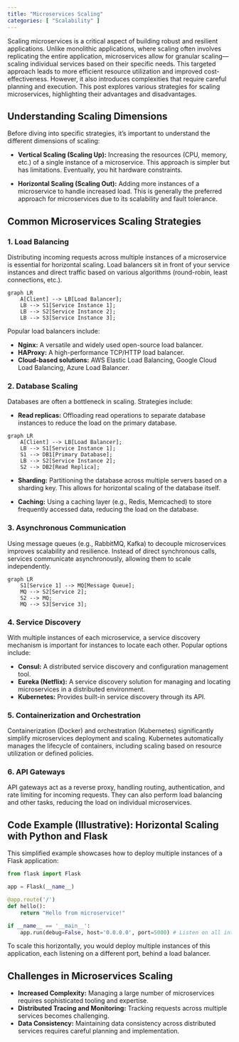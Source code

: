 ```yaml
---
title: "Microservices Scaling"
categories: [ "Scalability" ]
---
```



Scaling microservices is a critical aspect of building robust and resilient applications. Unlike monolithic applications, where scaling often involves replicating the entire application, microservices allow for granular scaling—scaling individual services based on their specific needs. This targeted approach leads to more efficient resource utilization and improved cost-effectiveness. However, it also introduces complexities that require careful planning and execution. This post explores various strategies for scaling microservices, highlighting their advantages and disadvantages.

## Understanding Scaling Dimensions

Before diving into specific strategies, it's important to understand the different dimensions of scaling:

* **Vertical Scaling (Scaling Up):** Increasing the resources (CPU, memory, etc.) of a single instance of a microservice. This approach is simpler but has limitations.  Eventually, you hit hardware constraints.

* **Horizontal Scaling (Scaling Out):**  Adding more instances of a microservice to handle increased load. This is generally the preferred approach for microservices due to its scalability and fault tolerance.

## Common Microservices Scaling Strategies

### 1. Load Balancing

Distributing incoming requests across multiple instances of a microservice is essential for horizontal scaling.  Load balancers sit in front of your service instances and direct traffic based on various algorithms (round-robin, least connections, etc.).

```mermaid
graph LR
    A[Client] --> LB[Load Balancer];
    LB --> S1[Service Instance 1];
    LB --> S2[Service Instance 2];
    LB --> S3[Service Instance 3];
```

Popular load balancers include:

* **Nginx:** A versatile and widely used open-source load balancer.
* **HAProxy:**  A high-performance TCP/HTTP load balancer.
* **Cloud-based solutions:** AWS Elastic Load Balancing, Google Cloud Load Balancing, Azure Load Balancer.


### 2. Database Scaling

Databases are often a bottleneck in scaling. Strategies include:

* **Read replicas:** Offloading read operations to separate database instances to reduce the load on the primary database.

```mermaid
graph LR
    A[Client] --> LB[Load Balancer];
    LB --> S1[Service Instance 1];
    S1 --> DB1[Primary Database];
    LB --> S2[Service Instance 2];
    S2 --> DB2[Read Replica];
```

* **Sharding:** Partitioning the database across multiple servers based on a sharding key. This allows for horizontal scaling of the database itself.

* **Caching:** Using a caching layer (e.g., Redis, Memcached) to store frequently accessed data, reducing the load on the database.


### 3. Asynchronous Communication

Using message queues (e.g., RabbitMQ, Kafka) to decouple microservices improves scalability and resilience.  Instead of direct synchronous calls, services communicate asynchronously, allowing them to scale independently.

```mermaid
graph LR
    S1[Service 1] --> MQ[Message Queue];
    MQ --> S2[Service 2];
    S2 --> MQ;
    MQ --> S3[Service 3];

```


### 4. Service Discovery

With multiple instances of each microservice, a service discovery mechanism is important for instances to locate each other.  Popular options include:

* **Consul:** A distributed service discovery and configuration management tool.
* **Eureka (Netflix):** A service discovery solution for managing and locating microservices in a distributed environment.
* **Kubernetes:**  Provides built-in service discovery through its API.


### 5. Containerization and Orchestration

Containerization (Docker) and orchestration (Kubernetes) significantly simplify microservices deployment and scaling.  Kubernetes automatically manages the lifecycle of containers, including scaling based on resource utilization or defined policies.


### 6. API Gateways

API gateways act as a reverse proxy, handling routing, authentication, and rate limiting for incoming requests. They can also perform load balancing and other tasks, reducing the load on individual microservices.


## Code Example (Illustrative):  Horizontal Scaling with Python and Flask

This simplified example showcases how to deploy multiple instances of a Flask application:

```python
from flask import Flask

app = Flask(__name__)

@app.route('/')
def hello():
    return "Hello from microservice!"

if __name__ == '__main__':
    app.run(debug=False, host='0.0.0.0', port=5000) # Listen on all interfaces
```

To scale this horizontally, you would deploy multiple instances of this application, each listening on a different port, behind a load balancer.


## Challenges in Microservices Scaling

* **Increased Complexity:** Managing a large number of microservices requires sophisticated tooling and expertise.
* **Distributed Tracing and Monitoring:** Tracking requests across multiple services becomes challenging.
* **Data Consistency:** Maintaining data consistency across distributed services requires careful planning and implementation.




